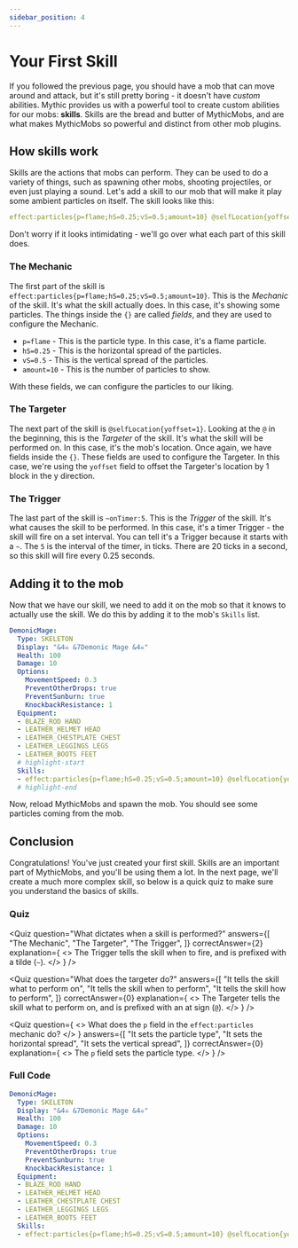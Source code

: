 ```yaml
---
sidebar_position: 4
---
```


# Your First Skill

If you followed the previous page, you should have a mob that can move around and attack, but it's still pretty boring - it doesn't have _custom_ abilities.
Mythic provides us with a powerful tool to create custom abilities for our mobs: **skills**.
Skills are the bread and butter of MythicMobs, and are what makes MythicMobs so powerful and distinct from other mob plugins.

## How skills work

Skills are the actions that mobs can perform. They can be used to do a variety of things, such as spawning other mobs, shooting projectiles, or even just playing a sound.
Let's add a skill to our mob that will make it play some ambient particles on itself. The skill looks like this:

```yaml
effect:particles{p=flame;hS=0.25;vS=0.5;amount=10} @selfLocation{yoffset=1} ~onTimer:5
```

Don't worry if it looks intimidating - we'll go over what each part of this skill does.

### The Mechanic

The first part of the skill is `effect:particles{p=flame;hS=0.25;vS=0.5;amount=10}`.
This is the _Mechanic_ of the skill. It's what the skill actually does. In this case, it's showing some particles.
The things inside the `{}` are called _fields_, and they are used to configure the Mechanic.

- `p=flame` - This is the particle type. In this case, it's a flame particle.
- `hS=0.25` - This is the horizontal spread of the particles.
- `vS=0.5` - This is the vertical spread of the particles.
- `amount=10` - This is the number of particles to show.

With these fields, we can configure the particles to our liking.

### The Targeter

The next part of the skill is `@selfLocation{yoffset=1}`.
Looking at the `@` in the beginning, this is the _Targeter_ of the skill. It's what the skill will be performed on. In this case, it's the mob's location.
Once again, we have fields inside the `{}`. These fields are used to configure the Targeter.
In this case, we're using the `yoffset` field to offset the Targeter's location by 1 block in the y direction.

### The Trigger

The last part of the skill is `~onTimer:5`.
This is the _Trigger_ of the skill. It's what causes the skill to be performed. In this case, it's a timer Trigger - the skill will fire on a set interval.
You can tell it's a Trigger because it starts with a `~`.
The `5` is the interval of the timer, in ticks. There are 20 ticks in a second, so this skill will fire every 0.25 seconds.

## Adding it to the mob

Now that we have our skill, we need to add it on the mob so that it knows to actually use the skill.
We do this by adding it to the mob's `Skills` list.

```yaml
DemonicMage:
  Type: SKELETON
  Display: "&4☠ &7Demonic Mage &4☠"
  Health: 100
  Damage: 10
  Options:
    MovementSpeed: 0.3
    PreventOtherDrops: true
    PreventSunburn: true
    KnockbackResistance: 1
  Equipment:
  - BLAZE_ROD HAND
  - LEATHER_HELMET HEAD
  - LEATHER_CHESTPLATE CHEST
  - LEATHER_LEGGINGS LEGS
  - LEATHER_BOOTS FEET
  # highlight-start
  Skills:
  - effect:particles{p=flame;hS=0.25;vS=0.5;amount=10} @selfLocation{yoffset=1} ~onTimer:5
  # highlight-end
```

Now, reload MythicMobs and spawn the mob. You should see some particles coming from the mob.

## Conclusion

Congratulations! You've just created your first skill. Skills are an important part of MythicMobs, and you'll be using them a lot.
In the next page, we'll create a much more complex skill, so below is a quick quiz to make sure you understand the basics of skills.

### Quiz

<QuizGrid>

<Quiz
    question="What dictates when a skill is performed?"
    answers={[
        "The Mechanic",
        "The Targeter",
        "The Trigger",
    ]}
    correctAnswer={2}
    explanation={
        <>
            The Trigger tells the skill when to fire, and is prefixed with a tilde (<code>~</code>).
        </>
    }
/>

<Quiz
    question="What does the targeter do?"
    answers={[
        "It tells the skill what to perform on",
        "It tells the skill when to perform",
        "It tells the skill how to perform",
    ]}
    correctAnswer={0}
    explanation={
        <>
            The Targeter tells the skill what to perform on, and is prefixed with an at sign (<code>@</code>).
        </>
    }
/>

<Quiz
    question={
        <>
            What does the <code>p</code> field in the <code>effect:particles</code> mechanic do?
        </>
    }
    answers={[
        "It sets the particle type",
        "It sets the horizontal spread",
        "It sets the vertical spread",
    ]}
    correctAnswer={0}
    explanation={
        <>
            The <code>p</code> field sets the particle type.
        </>
    }
/>

</QuizGrid>

### Full Code

```yml title="/plugins/MythicMobs/mobs/DemonicMage.yml"
DemonicMage:
  Type: SKELETON
  Display: "&4☠ &7Demonic Mage &4☠"
  Health: 100
  Damage: 10
  Options:
    MovementSpeed: 0.3
    PreventOtherDrops: true
    PreventSunburn: true
    KnockbackResistance: 1
  Equipment:
  - BLAZE_ROD HAND
  - LEATHER_HELMET HEAD
  - LEATHER_CHESTPLATE CHEST
  - LEATHER_LEGGINGS LEGS
  - LEATHER_BOOTS FEET
  Skills:
  - effect:particles{p=flame;hS=0.25;vS=0.5;amount=10} @selfLocation{yoffset=1} ~onTimer:5
```
